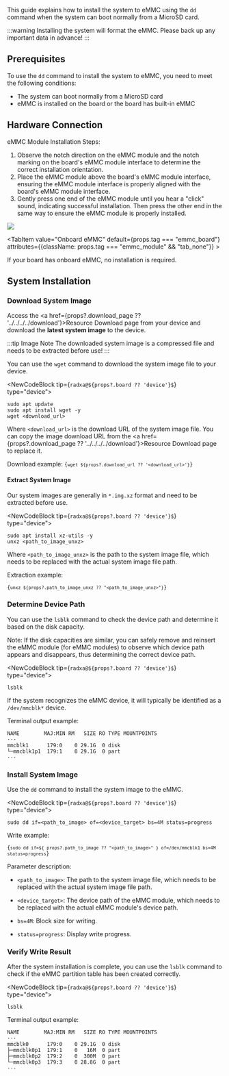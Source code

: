 This guide explains how to install the system to eMMC using the `dd` command when the system can boot normally from a MicroSD card.

:::warning
Installing the system will format the eMMC. Please back up any important data in advance!
:::

## Prerequisites

To use the `dd` command to install the system to eMMC, you need to meet the following conditions:

- The system can boot normally from a MicroSD card
- eMMC is installed on the board or the board has built-in eMMC

## Hardware Connection

<Tabs queryString="system boot">
<TabItem value="eMMC Module" default={props.tag === "emmc_module"} attributes={{className: props.tag === "emmc_board" && "tab_none"}} >

eMMC Module Installation Steps:

1. Observe the notch direction on the eMMC module and the notch marking on the board's eMMC module interface to determine the correct installation orientation.
2. Place the eMMC module above the board's eMMC module interface, ensuring the eMMC module interface is properly aligned with the board's eMMC module interface.
3. Gently press one end of the eMMC module until you hear a "click" sound, indicating successful installation. Then press the other end in the same way to ensure the eMMC module is properly installed.

<div style={{ textAlign: "center" }}>
  <img
    src="/en/img/common/radxa-os/install-system/emmc-moudle-board.webp"
    style={{ width: "100%", maxWidth: "1200px" }}
  />
</div>

</TabItem>

<TabItem value="Onboard eMMC" default={props.tag === "emmc_board"} attributes={{className: props.tag === "emmc_module" && "tab_none"}} >

If your board has onboard eMMC, no installation is required.

</TabItem>  
</Tabs>

## System Installation

### Download System Image

Access the <a href={props?.download_page ?? '../../../../download'}>Resource Download</a> page from your device and download the **latest system image** to the device.

:::tip Image Note
The downloaded system image is a compressed file and needs to be extracted before use!
:::

You can use the `wget` command to download the system image file to your device.

<NewCodeBlock tip={`radxa@${props?.board ?? 'device'}$`} type="device">

```
sudo apt update
sudo apt install wget -y
wget <download_url>
```

</NewCodeBlock>

Where `<download_url>` is the download URL of the system image file. You can copy the image download URL from the <a href={props?.download_page ?? '../../../../download'}>Resource Download</a> page to replace it.

Download example: <code>{`wget ${props?.download_url ?? '<download_url>'}`}</code>

#### Extract System Image

Our system images are generally in `*.img.xz` format and need to be extracted before use.

<NewCodeBlock tip={`radxa@${props?.board ?? 'device'}$`} type="device">

```
sudo apt install xz-utils -y
unxz <path_to_image_unxz>
```

</NewCodeBlock>

Where `<path_to_image_unxz>` is the path to the system image file, which needs to be replaced with the actual system image file path.

Extraction example:

<code>{`unxz ${props?.path_to_image_unxz ?? "<path_to_image_unxz>"}`}</code>

### Determine Device Path

You can use the `lsblk` command to check the device path and determine it based on the disk capacity.

Note: If the disk capacities are similar, you can safely remove and reinsert the eMMC module (for eMMC modules) to observe which device path appears and disappears, thus determining the correct device path.

<NewCodeBlock tip={`radxa@${props?.board ?? 'device'}$`} type="device">

```
lsblk
```

</NewCodeBlock>

If the system recognizes the eMMC device, it will typically be identified as a `/dev/mmcblk*` device.

Terminal output example:

```
NAME        MAJ:MIN RM   SIZE RO TYPE MOUNTPOINTS
···
mmcblk1      179:0    0 29.1G  0 disk
└─mmcblk1p1  179:1    0 29.1G  0 part
···
```

### Install System Image

Use the `dd` command to install the system image to the eMMC.

<NewCodeBlock tip={`radxa@${props?.board ?? 'device'}$`} type="device">

```
sudo dd if=<path_to_image> of=<device_target> bs=4M status=progress
```

</NewCodeBlock>

Write example:

<code>{`sudo dd if=${
  props?.path_to_image ?? "<path_to_image>"
} of=/dev/mmcblk1 bs=4M status=progress`}</code>

Parameter description:

- `<path_to_image>`: The path to the system image file, which needs to be replaced with the actual system image file path.

- `<device_target>`: The device path of the eMMC module, which needs to be replaced with the actual eMMC module's device path.

- `bs=4M`: Block size for writing.

- `status=progress`: Display write progress.

### Verify Write Result

After the system installation is complete, you can use the `lsblk` command to check if the eMMC partition table has been created correctly.

<NewCodeBlock tip={`radxa@${props?.board ?? 'device'}$`} type="device">

```
lsblk
```

</NewCodeBlock>

Terminal output example:

```
NAME        MAJ:MIN RM   SIZE RO TYPE MOUNTPOINTS
···
mmcblk0      179:0    0 29.1G  0 disk
├─mmcblk0p1  179:1    0   16M  0 part
├─mmcblk0p2  179:2    0  300M  0 part
└─mmcblk0p3  179:3    0 28.8G  0 part
···
```
